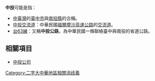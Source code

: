 '''中投'''可能是指：

*[[中臺灣|中臺灣]]的[[臺中市|臺中市]]與[[南投縣|南投縣]]的合稱。
*[[中投交流道|中投交流道]]：中華民國[[福爾摩沙高速公路|福爾摩沙高速公路]]的[[交流道|交流道]]。
*[[台63線|台63線]]：又稱'''中投公路'''，為中華民國一條聯絡臺中與南投的省道公路。

==相關項目==
*[[中投公司|中投公司]]

{{disambig}}

[[Category:二字大中華地區相關消歧義|Category:二字大中華地區相關消歧義]]